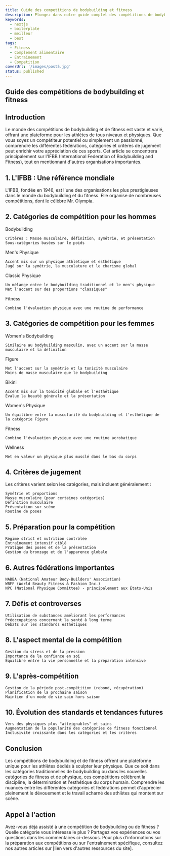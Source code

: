 ```yaml
---
title: Guide des competitions de bodybuilding et fitness 
description: Plongez dans notre guide complet des compétitions de bodybuilding et fitness. Préparation, catégories, règlement et astuces pour briller sur scène. Découvrez tout ce qu'il faut savoir pour réussir dans cet univers exigeant et passionnant
keywords:
  - nextjs
  - boilerplate
  - meilleur
  - best
tags:
  - Fitness
  - Complement alimentaire
  - Entrainement
  - Competition
coverUrl: '/images/post5.jpg'
status: published
---
```


## Guide des compétitions de bodybuilding et fitness

## Introduction

Le monde des compétitions de bodybuilding et de fitness est vaste et varié, offrant une plateforme pour les athlètes de tous niveaux et physiques. Que vous soyez un compétiteur potentiel ou simplement un passionné, comprendre les différentes fédérations, catégories et critères de jugement peut enrichir votre appréciation de ces sports. Cet article se concentrera principalement sur l'IFBB (International Federation of Bodybuilding and Fitness), tout en mentionnant d'autres organisations importantes.
## 1. L'IFBB : Une référence mondiale

L'IFBB, fondée en 1946, est l'une des organisations les plus prestigieuses dans le monde du bodybuilding et du fitness. Elle organise de nombreuses compétitions, dont le célèbre Mr. Olympia.
## 2. Catégories de compétition pour les hommes
Bodybuilding

    Critères : Masse musculaire, définition, symétrie, et présentation
    Sous-catégories basées sur le poids

Men's Physique

    Accent mis sur un physique athlétique et esthétique
    Jugé sur la symétrie, la musculature et le charisme global

Classic Physique

    Un mélange entre le bodybuilding traditionnel et le men's physique
    Met l'accent sur des proportions "classiques"

Fitness

    Combine l'évaluation physique avec une routine de performance

## 3. Catégories de compétition pour les femmes
Women's Bodybuilding

    Similaire au bodybuilding masculin, avec un accent sur la masse musculaire et la définition

Figure

    Met l'accent sur la symétrie et la tonicité musculaire
    Moins de masse musculaire que le bodybuilding

Bikini

    Accent mis sur la tonicité globale et l'esthétique
    Évalue la beauté générale et la présentation

Women's Physique

    Un équilibre entre la muscularité du bodybuilding et l'esthétique de la catégorie Figure

Fitness

    Combine l'évaluation physique avec une routine acrobatique

Wellness

    Met en valeur un physique plus musclé dans le bas du corps

## 4. Critères de jugement

Les critères varient selon les catégories, mais incluent généralement :

    Symétrie et proportions
    Masse musculaire (pour certaines catégories)
    Définition musculaire
    Présentation sur scène
    Routine de poses

## 5. Préparation pour la compétition

    Régime strict et nutrition contrôlée
    Entraînement intensif ciblé
    Pratique des poses et de la présentation
    Gestion du bronzage et de l'apparence globale

## 6. Autres fédérations importantes

    NABBA (National Amateur Body-Builders' Association)
    WBFF (World Beauty Fitness & Fashion Inc.)
    NPC (National Physique Committee) - principalement aux États-Unis

## 7. Défis et controverses

    Utilisation de substances améliorant les performances
    Préoccupations concernant la santé à long terme
    Débats sur les standards esthétiques

## 8. L'aspect mental de la compétition

    Gestion du stress et de la pression
    Importance de la confiance en soi
    Équilibre entre la vie personnelle et la préparation intensive

## 9. L'après-compétition

    Gestion de la période post-compétition (rebond, récupération)
    Planification de la prochaine saison
    Maintien d'un mode de vie sain hors saison

## 10. Évolution des standards et tendances futures

    Vers des physiques plus "atteignables" et sains
    Augmentation de la popularité des catégories de fitness fonctionnel
    Inclusivité croissante dans les catégories et les critères

## Conclusion

Les compétitions de bodybuilding et de fitness offrent une plateforme unique pour les athlètes dédiés à sculpter leur physique. Que ce soit dans les catégories traditionnelles de bodybuilding ou dans les nouvelles catégories de fitness et de physique, ces compétitions célèbrent la discipline, la détermination et l'esthétique du corps humain. Comprendre les nuances entre les différentes catégories et fédérations permet d'apprécier pleinement le dévouement et le travail acharné des athlètes qui montent sur scène.

## Appel à l'action

Avez-vous déjà assisté à une compétition de bodybuilding ou de fitness ? Quelle catégorie vous intéresse le plus ? Partagez vos expériences ou vos questions dans les commentaires ci-dessous. Pour plus d'informations sur la préparation aux compétitions ou sur l'entraînement spécifique, consultez nos autres articles sur [lien vers d'autres ressources du site].

<style jsx>{`
  h1,
  h2,
  h3,
  p {
    color: white !important;
  }
`}
</style>